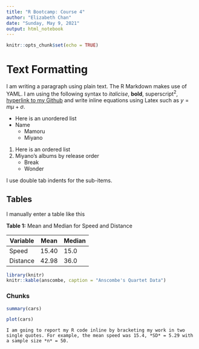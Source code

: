 ---
title: "R Bootcamp: Course 4"
author: "Elizabeth Chan"
date: "Sunday, May 9, 2021"
output: html_notebook
---

```{r setup, include=FALSE}
knitr::opts_chunk$set(echo = TRUE)
```

# Text Formatting

I am writing a paragraph using plain text. The R Markdown makes use of YAML. I am using the following syntax to *italicise*, **bold**, superscript^2^, [hyperlink to my Github](https://github.com/echan1912) and write inline equations using Latex such as $y = m\mu + \sigma$.


* Here is an unordered list
* Name
     + Mamoru
     + Miyano

1. Here is an ordered list
2. Miyano's albums by release order
     + Break
     + Wonder
    
I use double tab indents for the sub-items.

## Tables

I manually enter a table like this

**Table 1:** Mean and Median for Speed and Distance

Variable|Mean |Median 
--------|-----|------ 
Speed   |15.40|15.0 
Distance|42.98|36.0

```{r}
library(knitr)
knitr::kable(anscombe, caption = "Anscombe's Quartet Data")
```

### Chunks
```{r}
summary(cars)
```

```{r, echo=FALSE}
plot(cars)
```

``I am going to report my R code inline by bracketing my work in two single quotes. For example, the mean speed was 15.4, *SD* = 5.29 with a sample size *n* = 50. ``

